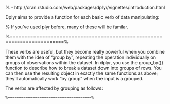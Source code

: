 

% - http://cran.rstudio.com/web/packages/dplyr/vignettes/introduction.html

\section*{Single table verbs}

Dplyr aims to provide a function for each basic verb of data manipulating:
\begin{itemize}
	\item \texttt{ filter() } (and \texttt{  slice() })
	\item \texttt{ arrange() }
	\item \texttt{ select() } (and \texttt{  rename() })
	\item \texttt{ distinct() }
	\item \texttt{ mutate() } (and \texttt{  transmute() })
	\item \texttt{ summarise() }
	\item \texttt{ sample_n() } and \texttt{  sample_frac() }
\end{itemize}

% If you've used plyr before, many of these will be familar.

%========================================================================%

\section*{Grouped operations}

These verbs are useful, but they become really powerful when you combine them with the idea of “group by”, repeating the operation individually on groups of observations within the dataset. In dplyr, you use the group_by()} function to describe how to break a dataset down into groups of rows. You can then use the resulting object in exactly the same functions as above; they'll automatically work “by group” when the input is a grouped.

The verbs are affected by grouping as follows:
\begin{itemize}
	\item grouped \texttt{ select()} is the same ungrouped \texttt{ select()}, excepted that retains grouping variables are always retained. 
	
	\item 
	grouped \texttt{  arrange()} orders first by grouping variables
	
	\item 
	\texttt{ mutate()} and \texttt{ filter()} are most useful in conjunction with window functions (like \texttt{ rank()}, or \texttt{ min(x) == x), and are described in detail in vignette("window-function").
		
		\item 
		\texttt{ sample_n()} and \texttt{ sample_frac()} sample the specified number/fraction of rows in each group.
		
		\item 
		\texttt{ slice()} extracts rows within each group.
		
		\item 
		\texttt{ summarise()} is easy to understand and very useful, and is described in more detail below.
	\end{itemize}
	
	%=====================================%
	

